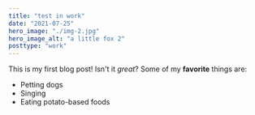 ```yaml
---
title: "test in work"
date: "2021-07-25"
hero_image: "./img-2.jpg"
hero_image_alt: "a little fox 2"
posttype: "work"
---
```


This is my first blog post! Isn't it _great_?
Some of my **favorite** things are:

- Petting dogs
- Singing
- Eating potato-based foods
